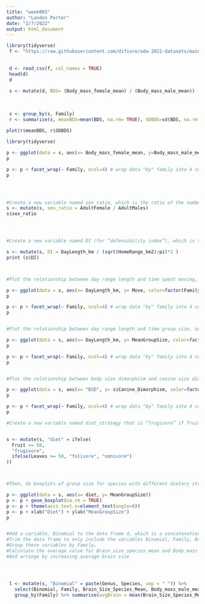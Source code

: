 ```yaml
---
title: "week003"
author: "Landon Porter"
date: "2/7/2022"
output: html_document
---
```


 
 
 
 
```r
library(tidyverse)
 f <- "https://raw.githubusercontent.com/difiore/ada-2022-datasets/main/data-wrangling.csv"
 
 
 d <- read_csv(f, col_names = TRUE)
 head(d)
 d
 
 s <- mutate(d, BDS= (Body_mass_female_mean) / (Body_mass_male_mean)) 
   
   
  
 s <- group_by(s, Family)
 r <- summarise(s, meanBDS=mean(BDS, na.rm= TRUE), SDBDS=sd(BDS, na.rm = TRUE))
 
plot(r$meanBDS, r$SDBDS)

library(tidyverse)

p <- ggplot(data = s, aes(x= Body_mass_female_mean, y=Body_mass_male_mean, color=factor(Family)), na.rm=TRUE) + geom_point()
p

p <- p + facet_wrap(~ Family, ncol=4) # wrap data "by" family into 4 columns
p

 


#Create a new variable named sex_ratio, which is the ratio of the number of adult females to adult males in a typical group.
s <- mutate(s, sex_ratio = AdultFemale / AdultMales) 
s$sex_ratio




#Create a new variable named DI (for “defensibility index”), which is the ratio of day range length to the diameter of the home range.

s <- mutate(s, DI = DayLength_km / (sqrt(HomeRange_km2)/pi)*2 )
print (s$DI) 



#Plot the relationship between day range length and time spent moving, for these primate species overall and by family. Do species that spend more time moving travel farther overall? How about within any particular primate family? Should you transform either of these variables?

p <- ggplot(data = s, aes(x= DayLength_km, y= Move, color=factor(Family)), na.rm=TRUE) + geom_point()
p

p <- p + facet_wrap(~ Family, ncol=4) # wrap data "by" family into 4 columns
p


#Plot the relationship between day range length and time group size, overall and by family. Do species that live in larger groups travel farther overall? How about within any particular primate family? Should you transform either of these variables?

p <- ggplot(data = s, aes(x= DayLength_km, y= MeanGroupSize, color=factor(Family)), na.rm=TRUE) + geom_point()
p

p <- p + facet_wrap(~ Family, ncol=4) # wrap data "by" family into 4 columns
p


#Plot the relationship between body size dimorphism and canine size dimorphism overall and by family. Do taxa with greater size dimorphism also show greater canine dimorphism?

p <- ggplot(data = s, aes(x= "BSD", y= s$Canine_Dimorphism, color=factor(Family)), na.rm=TRUE) + geom_point()
p

p <- p + facet_wrap(~ Family, ncol=4) # wrap data "by" family into 4 columns
p

#Create a new variable named diet_strategy that is “frugivore” if fruits make up >50% of the diet, “folivore” if leaves make up >50% of the diet, and “omnnivore” if neither of these is true. Then, do boxplots of group size for species with different dietary strategies. Do frugivores live in larger groups than folivores?


s <- mutate(s, "diet" = ifelse(
  Fruit >= 50,
  "frugivore",
  ifelse(Leaves >= 50, "folivore", "omnivore")
))



#Then, do boxplots of group size for species with different dietary strategies. Do frugivores live in larger groups than folivores?

p <- ggplot(data = s, aes(x= diet, y= MeanGroupSize)) 
p <- p + geom_boxplot(na.rm = TRUE)
p <- p + theme(axis.text.x=element_text(angle=0))
p <- p + xlab("Diet") + ylab("MeanGroupSize")
p


#Add a variable, Binomial to the data frame d, which is a concatenation of the Genus and Species…
#Trim the data frame to only include the variables Binomial, Family, Brain_size_species_mean, and Body_mass_male_mean…
#Group these variables by Family…
#Calculate the average value for Brain_size_species_mean and Body_mass_male_mean per Family (remember, you may need to specify na.rm = TRUE)…
#And arrange by increasing average brain size




 l <- mutate(s, "Binomial" = paste(Genus, Species, sep = " ")) %>% 
   select(Binomial, Family, Brain_Size_Species_Mean, Body_mass_male_mean) %>%
   group_by(Family) %>% summarise(avgBrain = mean(Brain_Size_Species_Mean, na.rm = TRUE), avgM = mean(Body_mass_male_mean, na.rm = TRUE)) %>% arrange(avgBrain, by_group=FALSE)                   



```

